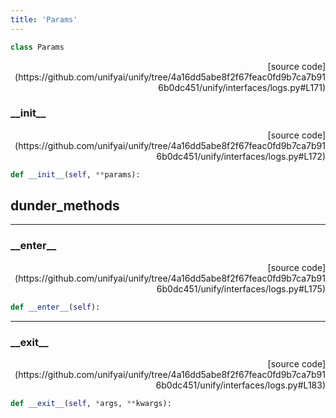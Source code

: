 ```yaml
---
title: 'Params'
---
```


```python
class Params
```

<p align="right">[source code](https://github.com/unifyai/unify/tree/4a16dd5abe8f2f67feac0fd9b7ca7b916b0dc451/unify/interfaces/logs.py#L171)</p>



### \_\_init\_\_

<p align="right">[source code](https://github.com/unifyai/unify/tree/4a16dd5abe8f2f67feac0fd9b7ca7b916b0dc451/unify/interfaces/logs.py#L172)</p>

```python
def __init__(self, **params):
```



## dunder_methods

---

### \_\_enter\_\_

<p align="right">[source code](https://github.com/unifyai/unify/tree/4a16dd5abe8f2f67feac0fd9b7ca7b916b0dc451/unify/interfaces/logs.py#L175)</p>

```python
def __enter__(self):
```



---

### \_\_exit\_\_

<p align="right">[source code](https://github.com/unifyai/unify/tree/4a16dd5abe8f2f67feac0fd9b7ca7b916b0dc451/unify/interfaces/logs.py#L183)</p>

```python
def __exit__(self, *args, **kwargs):
```

